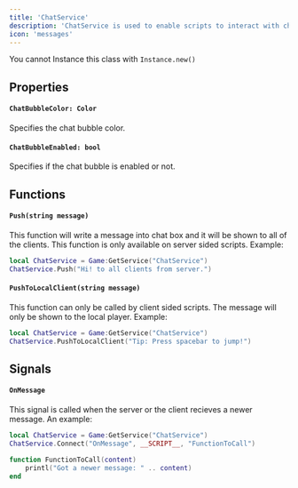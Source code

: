 ```yaml
---
title: 'ChatService'
description: 'ChatService is used to enable scripts to interact with chat'
icon: 'messages'
---
```


<Warning>You cannot Instance this class with `Instance.new()`</Warning>

## Properties
#### `ChatBubbleColor: Color`
Specifies the chat bubble color.

#### `ChatBubbleEnabled: bool`
Specifies if the chat bubble is enabled or not.

## Functions

#### `Push(string message)`
This function will write a message into chat box and it will be shown to all of the clients. This function is only available on server sided scripts. Example:
```lua
local ChatService = Game:GetService("ChatService")
ChatService.Push("Hi! to all clients from server.")
```

#### `PushToLocalClient(string message)`
This function can only be called by client sided scripts. The message will only be shown to the local player. Example:
```lua
local ChatService = Game:GetService("ChatService")
ChatService.PushToLocalClient("Tip: Press spacebar to jump!")
```

## Signals
#### `OnMessage`
This signal is called when the server or the client recieves a newer message. An example:
```lua
local ChatService = Game:GetService("ChatService")
ChatService.Connect("OnMessage", __SCRIPT__, "FunctionToCall")

function FunctionToCall(content) 
    printl("Got a newer message: " .. content)
end
```